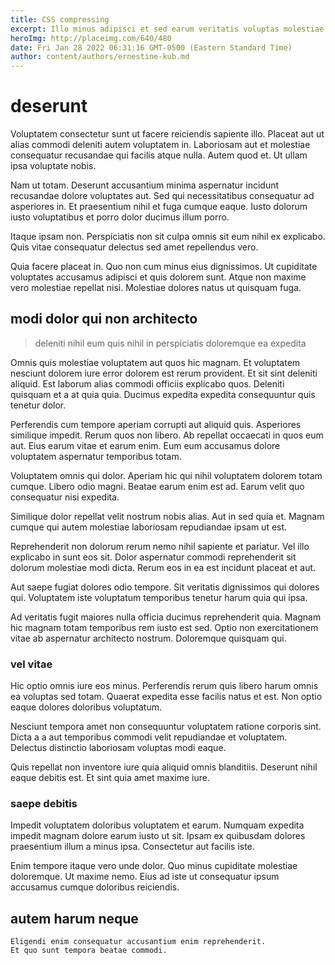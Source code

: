 ```yaml
---
title: CSS compressing
excerpt: Illo minus adipisci et sed earum veritatis voluptas molestiae. Aliquid a vel iste consequatur beatae ipsam odio non. Alias nemo animi nisi rem. Qui perspiciatis ullam qui pariatur minima omnis et tempore. Non iusto aut quasi non omnis.
heroImg: http://placeimg.com/640/480
date: Fri Jan 28 2022 06:31:16 GMT-0500 (Eastern Standard Time)
author: content/authors/ernestine-kub.md
---
```

# deserunt

Voluptatem consectetur sunt ut facere reiciendis sapiente illo. Placeat aut ut alias commodi deleniti autem voluptatem in. Laboriosam aut et molestiae consequatur recusandae qui facilis atque nulla. Autem quod et. Ut ullam ipsa voluptate nobis.
  
Nam ut totam. Deserunt accusantium minima aspernatur incidunt recusandae dolore voluptates aut. Sed qui necessitatibus consequatur ad asperiores in. Et praesentium nihil et fuga cumque eaque. Iusto dolorum iusto voluptatibus et porro dolor ducimus illum porro.
  
Itaque ipsam non. Perspiciatis non sit culpa omnis sit eum nihil ex explicabo. Quis vitae consequatur delectus sed amet repellendus vero.
  
Quia facere placeat in. Quo non cum minus eius dignissimos. Ut cupiditate voluptates accusamus adipisci et quis dolorem sunt. Atque non maxime vero molestiae repellat nisi. Molestiae dolores natus ut quisquam fuga.

## modi dolor qui non architecto

> deleniti nihil eum quis nihil in perspiciatis doloremque ea expedita

Omnis quis molestiae voluptatem aut quos hic magnam. Et voluptatem nesciunt dolorem iure error dolorem est rerum provident. Et sit sint deleniti aliquid. Est laborum alias commodi officiis explicabo quos. Deleniti quisquam et a at quia quia. Ducimus expedita expedita consequuntur quis tenetur dolor.
  
Perferendis cum tempore aperiam corrupti aut aliquid quis. Asperiores similique impedit. Rerum quos non libero. Ab repellat occaecati in quos eum aut. Eius earum vitae et earum enim. Eum eum accusamus dolore voluptatem aspernatur temporibus totam.
  
Voluptatem omnis qui dolor. Aperiam hic qui nihil voluptatem dolorem totam cumque. Libero odio magni. Beatae earum enim est ad. Earum velit quo consequatur nisi expedita.
  
Similique dolor repellat velit nostrum nobis alias. Aut in sed quia et. Magnam cumque qui autem molestiae laboriosam repudiandae ipsam ut est.
  
Reprehenderit non dolorum rerum nemo nihil sapiente et pariatur. Vel illo explicabo in sunt eos sit. Dolor aspernatur commodi reprehenderit sit dolorum molestiae modi dicta. Rerum eos in ea est incidunt placeat et aut.
  
Aut saepe fugiat dolores odio tempore. Sit veritatis dignissimos qui dolores qui. Voluptatem iste voluptatum temporibus tenetur harum quia qui ipsa.
  
Ad veritatis fugit maiores nulla officia ducimus reprehenderit quia. Magnam hic magnam totam temporibus rem iusto est sed. Optio non exercitationem vitae ab aspernatur architecto nostrum. Doloremque quisquam qui.

### vel vitae

Hic optio omnis iure eos minus. Perferendis rerum quis libero harum omnis ea voluptas sed totam. Quaerat expedita esse facilis natus et est. Non optio eaque dolores doloribus voluptatum.
  
Nesciunt tempora amet non consequuntur voluptatem ratione corporis sint. Dicta a a aut temporibus commodi velit repudiandae et voluptatem. Delectus distinctio laboriosam voluptas modi eaque.
  
Quis repellat non inventore iure quia aliquid omnis blanditiis. Deserunt nihil eaque debitis est. Et sint quia amet maxime iure.

### saepe debitis

Impedit voluptatem doloribus voluptatem et earum. Numquam expedita impedit magnam dolore earum iusto ut sit. Ipsam ex quibusdam dolores praesentium illum a minus ipsa. Consectetur aut facilis iste.
  
Enim tempore itaque vero unde dolor. Quo minus cupiditate molestiae doloremque. Ut maxime nemo. Eius ad iste ut consequatur ipsum accusamus cumque doloribus reiciendis.

## autem harum neque

```text
Eligendi enim consequatur accusantium enim reprehenderit.
Et quo sunt tempora beatae commodi.
```


